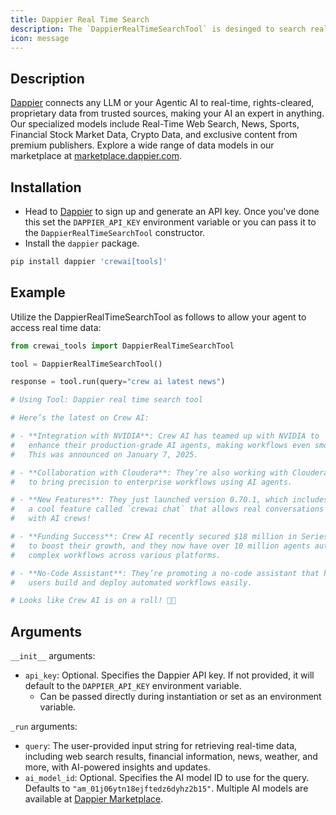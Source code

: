 ```yaml
---
title: Dappier Real Time Search
description: The `DappierRealTimeSearchTool` is desinged to search real time data, including web search results, financial information, news, weather, and more, with AI-powered insights and updates.
icon: message
---
```


## Description

[Dappier](https://dappier.com) connects any LLM or your Agentic AI to real-time, rights-cleared, proprietary data from trusted sources, making your AI an expert in anything. Our specialized models include Real-Time Web Search, News, Sports, Financial Stock Market Data, Crypto Data, and exclusive content from premium publishers. Explore a wide range of data models in our marketplace at [marketplace.dappier.com](https://marketplace.dappier.com).

## Installation

- Head to [Dappier](https://platform.dappier.com/profile/api-keys) to sign up and generate an API key. Once you've done this set the `DAPPIER_API_KEY` environment variable or you can pass it to the `DappierRealTimeSearchTool` constructor.
- Install the `dappier` package.

```bash
pip install dappier 'crewai[tools]'
```

## Example

Utilize the DappierRealTimeSearchTool as follows to allow your agent to access real time data:

```python Code
from crewai_tools import DappierRealTimeSearchTool

tool = DappierRealTimeSearchTool()

response = tool.run(query="crew ai latest news")

# Using Tool: Dappier real time search tool

# Here’s the latest on Crew AI:

# - **Integration with NVIDIA**: Crew AI has teamed up with NVIDIA to
#   enhance their production-grade AI agents, making workflows even smoother!
#   This was announced on January 7, 2025.

# - **Collaboration with Cloudera**: They’re also working with Cloudera
#   to bring precision to enterprise workflows using AI agents.

# - **New Features**: They just launched version 0.70.1, which includes
#   a cool feature called `crewai chat` that allows real conversations
#   with AI crews!

# - **Funding Success**: Crew AI recently secured $18 million in Series A funding
#   to boost their growth, and they now have over 10 million agents automating
#   complex workflows across various platforms.

# - **No-Code Assistant**: They’re promoting a no-code assistant that helps
#   users build and deploy automated workflows easily.

# Looks like Crew AI is on a roll! 🚀✨
```

## Arguments

`__init__` arguments:

- `api_key`: Optional. Specifies the Dappier API key. If not provided, it will default to the `DAPPIER_API_KEY` environment variable.
  - Can be passed directly during instantiation or set as an environment variable.

`_run` arguments:

- `query`: The user-provided input string for retrieving real-time data, including web search results, financial information, news, weather, and more, with AI-powered insights and updates.
- `ai_model_id`: Optional. Specifies the AI model ID to use for the query. Defaults to `"am_01j06ytn18ejftedz6dyhz2b15"`. Multiple AI models are available at [Dappier Marketplace](https://marketplace.dappier.com/marketplace).
